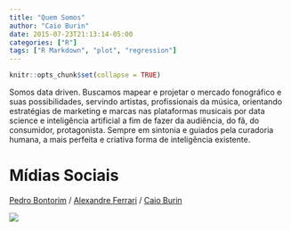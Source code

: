 ```yaml
---
title: "Quem Somos"
author: "Caio Burin"
date: 2015-07-23T21:13:14-05:00
categories: ["R"]
tags: ["R Markdown", "plot", "regression"]
---
```


```r
knitr::opts_chunk$set(collapse = TRUE)
```

Somos data driven.
Buscamos mapear e projetar o mercado
fonográfico e suas possibilidades, servindo
artistas, profissionais da música, orientando
estratégias de marketing e marcas nas
plataformas musicais por data science e
inteligência artificial a fim de fazer da audiência,
do fã, do consumidor, protagonista.
Sempre em sintonia e guiados pela curadoria
humana, a mais perfeita e criativa forma de
inteligência existente.


# Mídias Sociais

[Pedro Bontorim](http://www.instagram.com/pbontorim) / [Alexandre Ferrari](http://www.instagram.com/aleminha) / [Caio Burin](http://www.instagram.com/caioburin)

![](images/detalhes.png)

